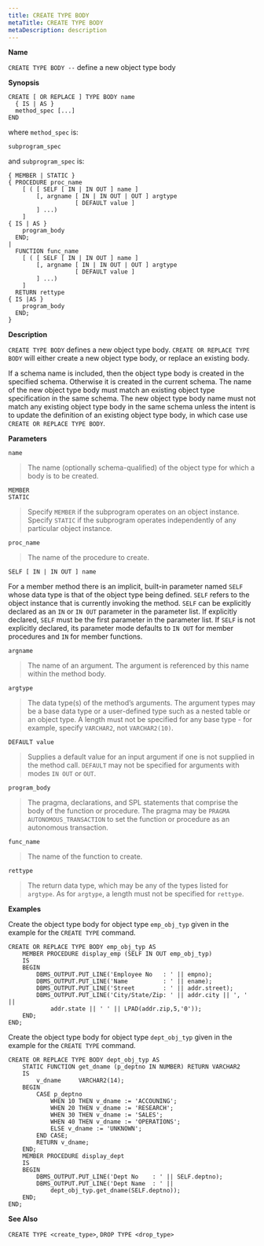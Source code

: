 ```yaml
---
title: CREATE TYPE BODY
metaTitle: CREATE TYPE BODY
metaDescription: description
---
```


**Name**

`CREATE TYPE BODY --` define a new object type body

**Synopsis**

``` text
CREATE [ OR REPLACE ] TYPE BODY name
  { IS | AS }
  method_spec [...]
END
```

where `method_spec` is:

``` text
subprogram_spec
```

and `subprogram_spec` is:

``` text
{ MEMBER | STATIC }
{ PROCEDURE proc_name
    [ ( [ SELF [ IN | IN OUT ] name ]
        [, argname [ IN | IN OUT | OUT ] argtype
                   [ DEFAULT value ]
        ] ...)
    ]
{ IS | AS }
    program_body
  END;
|
  FUNCTION func_name
    [ ( [ SELF [ IN | IN OUT ] name ]
        [, argname [ IN | IN OUT | OUT ] argtype
                   [ DEFAULT value ]
        ] ...)
    ]
  RETURN rettype
{ IS |AS }
    program_body
  END;
}
```

**Description**

`CREATE TYPE BODY` defines a new object type body. `CREATE OR REPLACE
TYPE BODY` will either create a new object type body, or replace an
existing body.

If a schema name is included, then the object type body is created in
the specified schema. Otherwise it is created in the current schema. The
name of the new object type body must match an existing object type
specification in the same schema. The new object type body name must not
match any existing object type body in the same schema unless the intent
is to update the definition of an existing object type body, in which
case use `CREATE OR REPLACE TYPE BODY`.

**Parameters**

`name`

> The name (optionally schema-qualified) of the object type for which a
> body is to be created.

`MEMBER`  
`STATIC`

> Specify `MEMBER` if the subprogram operates on an object instance.
> Specify `STATIC` if the subprogram operates independently of any
> particular object instance.

`proc_name`

> The name of the procedure to create.

`SELF [ IN | IN OUT ] name`

For a member method there is an implicit, built-in parameter named
`SELF` whose data type is that of the object type being defined. `SELF`
refers to the object instance that is currently invoking the method.
`SELF` can be explicitly declared as an `IN` or `IN OUT` parameter in
the parameter list. If explicitly declared, `SELF` must be the first
parameter in the parameter list. If `SELF` is not explicitly declared,
its parameter mode defaults to `IN OUT` for member procedures and `IN`
for member functions.

`argname`

> The name of an argument. The argument is referenced by this name
> within the method body.

`argtype`

> The data type(s) of the method’s arguments. The argument types may be
> a base data type or a user-defined type such as a nested table or an
> object type. A length must not be specified for any base type - for
> example, specify `VARCHAR2`, not `VARCHAR2(10)`.

`DEFAULT value`

> Supplies a default value for an input argument if one is not supplied
> in the method call. `DEFAULT` may not be specified for arguments with
> modes `IN OUT` or `OUT`.

`program_body`

> The pragma, declarations, and SPL statements that comprise the body of
> the function or procedure. The pragma may be `PRAGMA
> AUTONOMOUS_TRANSACTION` to set the function or procedure as an
> autonomous transaction.

`func_name`

> The name of the function to create.

`rettype`

> The return data type, which may be any of the types listed for
> `argtype`. As for `argtype`, a length must not be specified for
> `rettype`.

**Examples**

Create the object type body for object type `emp_obj_typ` given in the
example for the `CREATE TYPE` command.

``` text
CREATE OR REPLACE TYPE BODY emp_obj_typ AS
    MEMBER PROCEDURE display_emp (SELF IN OUT emp_obj_typ)
    IS
    BEGIN
        DBMS_OUTPUT.PUT_LINE('Employee No   : ' || empno);
        DBMS_OUTPUT.PUT_LINE('Name          : ' || ename);
        DBMS_OUTPUT.PUT_LINE('Street        : ' || addr.street);
        DBMS_OUTPUT.PUT_LINE('City/State/Zip: ' || addr.city || ', ' ||
            addr.state || ' ' || LPAD(addr.zip,5,'0'));
    END;
END;
```

Create the object type body for object type `dept_obj_typ` given in the
example for the `CREATE TYPE` command.

``` text
CREATE OR REPLACE TYPE BODY dept_obj_typ AS
    STATIC FUNCTION get_dname (p_deptno IN NUMBER) RETURN VARCHAR2
    IS
        v_dname     VARCHAR2(14);
    BEGIN
        CASE p_deptno
            WHEN 10 THEN v_dname := 'ACCOUNING';
            WHEN 20 THEN v_dname := 'RESEARCH';
            WHEN 30 THEN v_dname := 'SALES';
            WHEN 40 THEN v_dname := 'OPERATIONS';
            ELSE v_dname := 'UNKNOWN';
        END CASE;
        RETURN v_dname;
    END;
    MEMBER PROCEDURE display_dept
    IS
    BEGIN
        DBMS_OUTPUT.PUT_LINE('Dept No    : ' || SELF.deptno);
        DBMS_OUTPUT.PUT_LINE('Dept Name  : ' ||
            dept_obj_typ.get_dname(SELF.deptno));
    END;
END;
```

**See Also**

`CREATE TYPE <create_type>`, `DROP TYPE <drop_type>`
